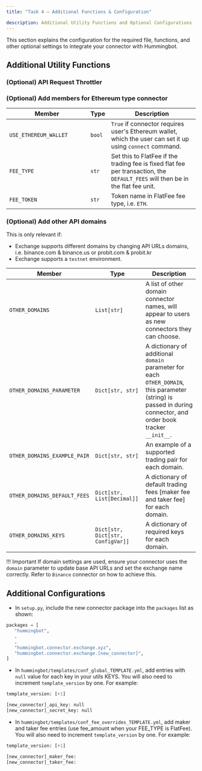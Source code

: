 ```yaml
---
title: "Task 4 — Additional Functions & Configuration"

description: Additional Utility Functions and Optional Configurations
---
```


This section explains the configuration for the required file, functions, and other optional settings to integrate your connector with Hummingbot.

## Additional Utility Functions

### (Optional) API Request Throttler

### (Optional) Add members for Ethereum type connector

| Member<div style="width:200px"/> | Type   | Description                                                                                                                     |
| -------------------------------- | ------ | ------------------------------------------------------------------------------------------------------------------------------- |
| `USE_ETHEREUM_WALLET`            | `bool` | `True` if connector requires user's Ethereum wallet, which the user can set it up using `connect` command.                      |
| `FEE_TYPE`                       | `str`  | Set this to FlatFee if the trading fee is fixed flat fee per transaction, the `DEFAULT_FEES` will then be in the flat fee unit. |
| `FEE_TOKEN`                      | `str`  | Token name in FlatFee fee type, i.e. `ETH`.                                                                                     |

### (Optional) Add other API domains

This is only relevant if:

- Exchange supports different domains by changing API URLs domains, i.e. binance.com & binance.us or probit.com & probit.kr
- Exchange supports a `testnet` environment.

| Member<div style="width:200px"/> | Type                              | Description                                                                                                                                                      |
| -------------------------------- | --------------------------------- | ---------------------------------------------------------------------------------------------------------------------------------------------------------------- |
| `OTHER_DOMAINS`                  | `List[str]`                       | A list of other domain connector names, will appear to users as new connectors they can choose.                                                                  |
| `OTHER_DOMAINS_PARAMETER`        | `Dict[str, str]`                  | A dictionary of additional `domain` parameter for each `OTHER_DOMAIN`, this parameter (string) is passed in during connector, and order book tracker `__init__`. |
| `OTHER_DOMAINS_EXAMPLE_PAIR`     | `Dict[str, str]`                  | An example of a supported trading pair for each domain.                                                                                                          |
| `OTHER_DOMAINS_DEFAULT_FEES`     | `Dict[str, List[Decimal]]`        | A dictionary of default trading fees \[maker fee and taker fee] for each domain.                                                                                 |
| `OTHER_DOMAINS_KEYS`             | `Dict[str, Dict[str, ConfigVar]]` | A dictionary of required keys for each domain.                                                                                                                   |

!!! Important
If domain settings are used, ensure your connector uses the `domain` parameter to update base API URLs and set the exchange name correctly. Refer to `Binance` connector on how to achieve this.

## Additional Configurations

- In `setup.py`, include the new connector package into the `packages` list as shown:

```python
packages = [
   "hummingbot",
   .
   .
   "hummingbot.connector.exchange.xyz",
   "hummingbot.connector.exchange.[new_connector]",
]
```

- In `hummingbot/templates/conf_global_TEMPLATE.yml`, add entries with `null` value for each key in your utils KEYS.
  You will also need to increment `template_version` by one. For example:

```python
template_version: [+1]

[new_connector]_api_key: null
[new_connector]_secret_key: null
```

- In `hummingbot/templates/conf_fee_overrides_TEMPLATE.yml`, add maker and taker fee entries (use fee_amount when your FEE_TYPE is FlatFee).
  You will also need to increment `template_version` by one. For example:

```python
template_version: [+1]

[new_connector]_maker_fee:
[new_connector]_taker_fee:
```

